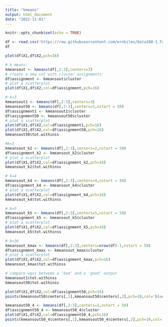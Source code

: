 ```yaml
---
title: "kmeans"
output: html_document
date: "2022-11-01"
---
```


```r
knitr::opts_chunk$set(echo = TRUE)
```

```r
df <- read.csv('https://raw.githubusercontent.com/ernbilen/Data180-1_Fall22/main/data/Cluster_Ex.csv')
df
```


```r
plot(df$X1,df$X2,pch=16)
```

```r
# k means:
kmeansout <- kmeans(df[,2:3],centers=3)
# create a new col with cluster assignments:
df$assignment <- kmeansout$cluster
# plot a scatterplot
plot(df$X1,df$X2,col=df$assignment,pch=16)
```

```r
# k=3
kmeansout1 <- kmeans(df[,2:3],centers=3)
kmeansout50 <- kmeans(df[,2:3],centers=3,nstart = 50)
df$assignment1 <- kmeansout1$cluster
df$assignment50 <- kmeansout50$cluster
# plot a scatterplot
plot(df$X1,df$X2,col=df$assignment1,pch=16)
plot(df$X1,df$X2,col=df$assignment50,pch=16)
kmeansout50$tot.withinss
```

```r
#k=2
kmeansout_k2 <- kmeans(df[,2:3],centers=2,nstart = 50)
df$assignment_k2 <- kmeansout_k2$cluster
# plot a scatterplot
plot(df$X1,df$X2,col=df$assignment_k2,pch=16)
kmeansout_k2$tot.withinss
```

```r
# k=4
kmeansout_k4 <- kmeans(df[,2:3],centers=4,nstart = 50)
df$assignment_k4 <- kmeansout_k4$cluster
# plot a scatterplot
plot(df$X1,df$X2,col=df$assignment_k4,pch=16)
kmeansout_k4$tot.withinss
```
```r
# k=5
kmeansout_k5 <- kmeans(df[,2:3],centers=5,nstart = 50)
df$assignment_k5 <- kmeansout_k5$cluster
# plot a scatterplot
plot(df$X1,df$X2,col=df$assignment_k5,pch=16)
kmeansout_k5$tot.withinss
```



```r
# k=36
kmeansout_kmax <- kmeans(df[,2:3],centers=nrow(df)-1,nstart = 50)
df$assignment_kmax <- kmeansout_kmax$cluster
# plot a scatterplot
plot(df$X1,df$X2,col=df$assignment_kmax,pch=16)
kmeansout_kmax$tot.withinss
```


```r
# compare wgss between a 'bad' and a 'good' output
kmeansout1$tot.withinss
kmeansout50$tot.withinss
```


```r
plot(df$X1,df$X2,col=df$assignment50,pch=16)
points(kmeansout50$centers[,1],kmeansout50$centers[,2],pch=10,col='blue')
```
```r
kmeansout50_4 <- kmeans(df[,2:3],centers=3,nstart = 50)
df$assignment50_4 <- kmeansout50_4$cluster
plot(df$X1,df$X2,col=df$assignment50_4,pch=16)
points(kmeansout50_4$centers[,1],kmeansout50_4$centers[,2],pch=10,col='blue')
```


```r

```













